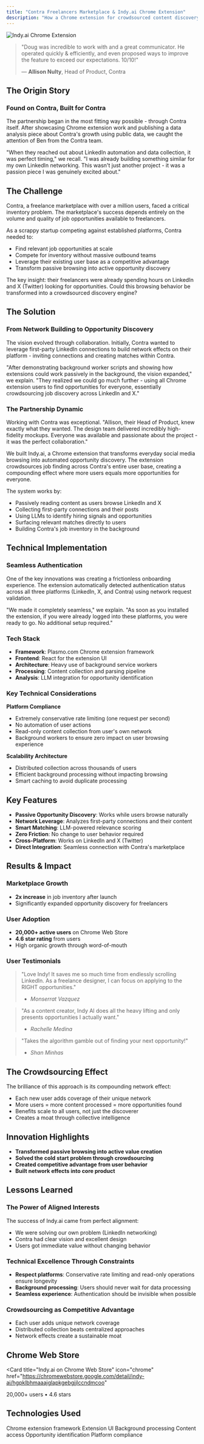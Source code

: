 ```yaml
---
title: "Contra Freelancers Marketplace & Indy.ai Chrome Extension"
description: "How a Chrome extension for crowdsourced content discovery doubled Contra's job marketplace inventory with 20,000+ users actively finding opportunities"
---
```


<script type="application/ld+json">
{`{
  "@context": "https://schema.org",
  "@type": "Article",
  "headline": "Contra Freelancers Marketplace & Indy.ai Chrome Extension Case Study",
  "description": "How WithSeismic built a Chrome extension that doubled Contra's job marketplace inventory with 20,000+ users",
  "url": "https://docs.withseismic.com/case-studies/contra-linkedin-automation",
  "author": {
    "@type": "Organization",
    "name": "WithSeismic"
  },
  "publisher": {
    "@type": "Organization",
    "name": "WithSeismic",
    "logo": {
      "@type": "ImageObject",
      "url": "https://docs.withseismic.com/logo/light.svg"
    }
  },
  "about": {
    "@type": "SoftwareApplication",
    "name": "Indy.ai",
    "applicationCategory": "Browser Extension",
    "operatingSystem": "Chrome",
    "aggregateRating": {
      "@type": "AggregateRating",
      "ratingValue": "4.6",
      "ratingCount": "20000"
    }
  },
  "mainEntity": {
    "@type": "WebApplication",
    "name": "Indy.ai Chrome Extension",
    "description": "AI-powered job discovery extension for Contra freelancers",
    "url": "https://chromewebstore.google.com/detail/indy-ai/hgpklbhmaaajglapkgebgjjlccndmcoo",
    "applicationCategory": "ProductivityApplication",
    "offers": {
      "@type": "Offer",
      "price": "0",
      "priceCurrency": "USD"
    }
  }
}`}
</script>

<img src="/images/indy.png" alt="Indy.ai Chrome Extension" className="rounded-lg" />

> "Doug was incredible to work with and a great communicator. He operated quickly & efficiently, and even proposed ways to improve the feature to exceed our expectations. 10/10!"
>
> — **Allison Nulty**, Head of Product, Contra

## The Origin Story

### Found on Contra, Built for Contra

The partnership began in the most fitting way possible - through Contra itself. After showcasing Chrome extension work and publishing a data analysis piece about Contra's growth using public data, we caught the attention of Ben from the Contra team.

"When they reached out about LinkedIn automation and data collection, it was perfect timing," we recall. "I was already building something similar for my own LinkedIn networking. This wasn't just another project - it was a passion piece I was genuinely excited about."

## The Challenge

Contra, a freelance marketplace with over a million users, faced a critical inventory problem. The marketplace's success depends entirely on the volume and quality of job opportunities available to freelancers.

As a scrappy startup competing against established platforms, Contra needed to:

- Find relevant job opportunities at scale
- Compete for inventory without massive outbound teams
- Leverage their existing user base as a competitive advantage
- Transform passive browsing into active opportunity discovery

The key insight: their freelancers were already spending hours on LinkedIn and X (Twitter) looking for opportunities. Could this browsing behavior be transformed into a crowdsourced discovery engine?

## The Solution

### From Network Building to Opportunity Discovery

The vision evolved through collaboration. Initially, Contra wanted to leverage first-party LinkedIn connections to build network effects on their platform - inviting connections and creating matches within Contra.

"After demonstrating background worker scripts and showing how extensions could work passively in the background, the vision expanded," we explain. "They realized we could go much further - using all Chrome extension users to find opportunities for everyone, essentially crowdsourcing job discovery across LinkedIn and X."

### The Partnership Dynamic

Working with Contra was exceptional. "Allison, their Head of Product, knew exactly what they wanted. The design team delivered incredibly high-fidelity mockups. Everyone was available and passionate about the project - it was the perfect collaboration."

We built Indy.ai, a Chrome extension that transforms everyday social media browsing into automated opportunity discovery. The extension crowdsources job finding across Contra's entire user base, creating a compounding effect where more users equals more opportunities for everyone.

The system works by:

- Passively reading content as users browse LinkedIn and X
- Collecting first-party connections and their posts
- Using LLMs to identify hiring signals and opportunities
- Surfacing relevant matches directly to users
- Building Contra's job inventory in the background

## Technical Implementation

### Seamless Authentication

One of the key innovations was creating a frictionless onboarding experience. The extension automatically detected authentication status across all three platforms (LinkedIn, X, and Contra) using network request validation.

"We made it completely seamless," we explain. "As soon as you installed the extension, if you were already logged into these platforms, you were ready to go. No additional setup required."

### Tech Stack

- **Framework**: Plasmo.com Chrome extension framework
- **Frontend**: React for the extension UI
- **Architecture**: Heavy use of background service workers
- **Processing**: Content collection and parsing pipeline
- **Analysis**: LLM integration for opportunity identification

### Key Technical Considerations

**Platform Compliance**

- Extremely conservative rate limiting (one request per second)
- No automation of user actions
- Read-only content collection from user's own network
- Background workers to ensure zero impact on user browsing experience

**Scalability Architecture**

- Distributed collection across thousands of users
- Efficient background processing without impacting browsing
- Smart caching to avoid duplicate processing

## Key Features

- **Passive Opportunity Discovery**: Works while users browse naturally
- **Network Leverage**: Analyzes first-party connections and their content
- **Smart Matching**: LLM-powered relevance scoring
- **Zero Friction**: No change to user behavior required
- **Cross-Platform**: Works on LinkedIn and X (Twitter)
- **Direct Integration**: Seamless connection with Contra's marketplace

## Results & Impact

### Marketplace Growth

- **2x increase** in job inventory after launch
- Significantly expanded opportunity discovery for freelancers

### User Adoption

- **20,000+ active users** on Chrome Web Store
- **4.6 star rating** from users
- High organic growth through word-of-mouth

### User Testimonials

> "Love Indy! It saves me so much time from endlessly scrolling LinkedIn. As a freelance designer, I can focus on applying to the RIGHT opportunities."
>
> - _Monserrat Vazquez_

> "As a content creator, Indy AI does all the heavy lifting and only presents opportunities I actually want."
>
> - _Rachelle Medina_

> "Takes the algorithm gamble out of finding your next opportunity!"
>
> - _Shan Minhas_

## The Crowdsourcing Effect

The brilliance of this approach is its compounding network effect:

- Each new user adds coverage of their unique network
- More users = more content processed = more opportunities found
- Benefits scale to all users, not just the discoverer
- Creates a moat through collective intelligence

## Innovation Highlights

- **Transformed passive browsing into active value creation**
- **Solved the cold start problem through crowdsourcing**
- **Created competitive advantage from user behavior**
- **Built network effects into core product**

## Lessons Learned

### The Power of Aligned Interests

The success of Indy.ai came from perfect alignment:
- We were solving our own problem (LinkedIn networking)
- Contra had clear vision and excellent design
- Users got immediate value without changing behavior

### Technical Excellence Through Constraints

- **Respect platforms**: Conservative rate limiting and read-only operations ensure longevity
- **Background processing**: Users should never wait for data processing
- **Seamless experience**: Authentication should be invisible when possible

### Crowdsourcing as Competitive Advantage

- Each user adds unique network coverage
- Distributed collection beats centralized approaches
- Network effects create a sustainable moat

## Chrome Web Store

<Card
  title="Indy.ai on Chrome Web Store"
  icon="chrome"
  href="https://chromewebstore.google.com/detail/indy-ai/hgpklbhmaaajglapkgebgjjlccndmcoo"
>
  20,000+ users • 4.6 stars
</Card>

## Technologies Used

<CardGroup cols={3}>
  <Card title="Plasmo" icon="puzzle">
    Chrome extension framework
  </Card>
  <Card title="React" icon="react">
    Extension UI
  </Card>
  <Card title="Service Workers" icon="gear">
    Background processing
  </Card>
  <Card title="Chrome APIs" icon="chrome">
    Content access
  </Card>
  <Card title="LLM Integration" icon="brain">
    Opportunity identification
  </Card>
  <Card title="Rate Limiting" icon="gauge">
    Platform compliance
  </Card>
</CardGroup>
